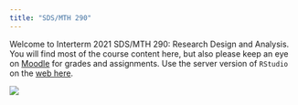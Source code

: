 ```yaml
---
title: "SDS/MTH 290"
---
```


Welcome to Interterm 2021 SDS/MTH 290: Research Design and Analysis. You will find most of the course content here, but also please keep an eye on [Moodle](http://moodle.smith.edu) for grades and assignments. Use the server version of `RStudio` on the [web here](http://rstudio.smith.edu). 

![](https://blog.tcea.org/wp-content/uploads/2020/07/remote.png)  
